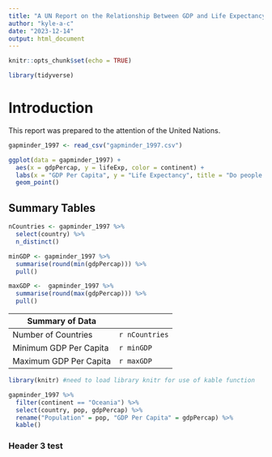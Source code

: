 ```yaml
---
title: "A UN Report on the Relationship Between GDP and Life Expectancy"
author: "kyle-a-c"
date: "2023-12-14"
output: html_document
---
```


```r
knitr::opts_chunk$set(echo = TRUE)
```

```r
library(tidyverse)
```

# Introduction

This report was prepared to the attention of the United Nations.

```r
gapminder_1997 <- read_csv("gapminder_1997.csv")
```
```r
ggplot(data = gapminder_1997) +
  aes(x = gdpPercap, y = lifeExp, color = continent) +
  labs(x = "GDP Per Capita", y = "Life Expectancy", title = "Do people live longer?", size = "Population in Millions")+
  geom_point()
```

## Summary Tables

```r
nCountries <- gapminder_1997 %>% 
  select(country) %>% 
  n_distinct()

minGDP <- gapminder_1997 %>% 
  summarise(round(min(gdpPercap))) %>% 
  pull()

maxGDP <-  gapminder_1997 %>% 
  summarise(round(max(gdpPercap))) %>% 
  pull()
```



|Summary of Data|
|--------------|--------------|
|Number of Countries|`r nCountries`|
|Minimum GDP Per Capita|`r minGDP`|
|Maximum GDP Per Capita|`r maxGDP`|

```r
library(knitr) #need to load library knitr for use of kable function

gapminder_1997 %>% 
  filter(continent == "Oceania") %>%
  select(country, pop, gdpPercap) %>% 
  rename("Population" = pop, "GDP Per Capita" = gdpPercap) %>% 
  kable()
```

### Header 3 test




